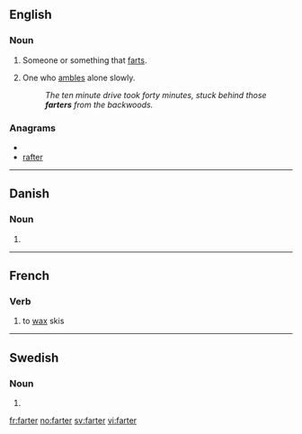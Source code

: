 ==English==

===Noun===
{{en-noun}}

# Someone or something that [[fart]]s.
# {{dialectal}} One who [[amble]]s alone slowly.
#: ''The ten minute drive took forty minutes, stuck behind those '''farters''' from the backwoods.''

===Anagrams===
* {{alphagram|aefrrt}}
* [[rafter#English|rafter]]

----

==Danish==

===Noun===
{{infl|da|noun form|g=c}}

# {{form of|plural indefinite|fart|lang=da}}

----

==French==

===Verb===
{{infl|fr|verb}}

# to [[wax]] skis

----

==Swedish==

===Noun===
{{infl|sv|noun form}}

# {{sv-noun-form-indef-pl|fart}}

[[fr:farter]]
[[no:farter]]
[[sv:farter]]
[[vi:farter]]